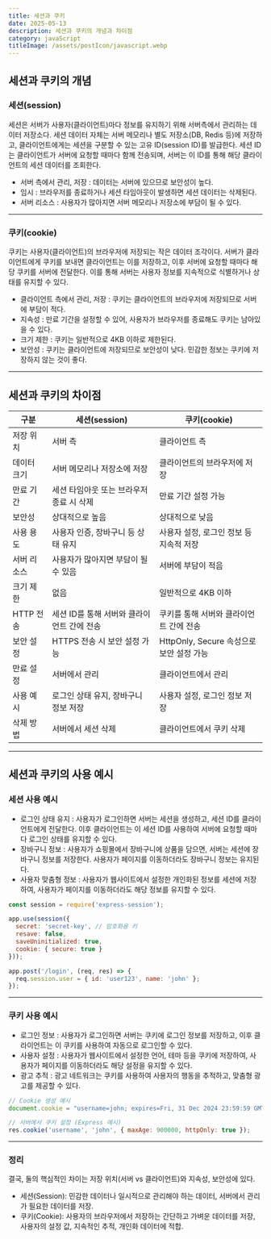```yaml
---
title: 세션과 쿠키
date: 2025-05-13
description: 세션과 쿠키의 개념과 차이점
category: javaScript
titleImage: /assets/postIcon/javascript.webp
---
```


## 세션과 쿠키의 개념

### 세션(session)

세션은 서버가 사용자(클라이언트)마다 정보를 유지하기 위해 서버측에서 관리하는 데이터 저장소다.
세션 데이터 자체는 서버 메모리나 별도 저장소(DB, Redis 등)에 저장하고, 클라이언트에게는 세션을 구분할 수 있는 고유 ID(session ID)를 발급한다.
세션 ID는 클라이언트가 서버에 요청할 때마다 함께 전송되며, 서버는 이 ID를 통해 해당 클라이언트의 세션 데이터를 조회한다.

- 서버 측에서 관리, 저장 : 데이터는 서버에 있으므로 보안성이 높다.
- 임시 : 브라우저를 종료하거나 세션 타임아웃이 발생하면 세션 데이터는 삭제된다.
- 서버 리소스 : 사용자가 많아지면 서버 메모리나 저장소에 부담이 될 수 있다.

---

### 쿠키(cookie)

쿠키는 사용자(클라이언트)의 브라우저에 저장되는 작은 데이터 조각이다. 서버가 클라이언트에게 쿠키를 보내면 클라이언트는 이를 저장하고, 이후 서버에 요청할 때마다 해당 쿠키를 서버에 전달한다.
이를 통해 서버는 사용자 정보를 지속적으로 식별하거나 상태를 유지할 수 있다.

- 클라이언트 측에서 관리, 저장 : 쿠키는 클라이언트의 브라우저에 저장되므로 서버에 부담이 적다.
- 지속성 : 만료 기간을 설정할 수 있어, 사용자가 브라우저를 종료해도 쿠키는 남아있을 수 있다.
- 크기 제한 : 쿠키는 일반적으로 4KB 이하로 제한된다.
- 보안성 : 쿠키는 클라이언트에 저장되므로 보안성이 낮다. 민감한 정보는 쿠키에 저장하지 않는 것이 좋다.

---

## 세션과 쿠키의 차이점

| 구분       | 세션(session)                          | 쿠키(cookie)                           |
|------------|----------------------------------------|----------------------------------------|
| 저장 위치  | 서버 측                                | 클라이언트 측                          |
| 데이터 크기 | 서버 메모리나 저장소에 저장            | 클라이언트의 브라우저에 저장           |
| 만료 기간  | 세션 타임아웃 또는 브라우저 종료 시 삭제 | 만료 기간 설정 가능                     |
| 보안성     | 상대적으로 높음                        | 상대적으로 낮음                        |
| 사용 용도   | 사용자 인증, 장바구니 등 상태 유지      | 사용자 설정, 로그인 정보 등 지속적 저장 |
| 서버 리소스 | 사용자가 많아지면 부담이 될 수 있음     | 서버에 부담이 적음                      |
| 크기 제한  | 없음                                   | 일반적으로 4KB 이하                    |
| HTTP 전송  | 세션 ID를 통해 서버와 클라이언트 간에 전송 | 쿠키를 통해 서버와 클라이언트 간에 전송  |
| 보안 설정   | HTTPS 전송 시 보안 설정 가능            | HttpOnly, Secure 속성으로 보안 설정 가능 |
| 만료 설정   | 서버에서 관리                          | 클라이언트에서 관리                     |
| 사용 예시   | 로그인 상태 유지, 장바구니 정보 저장    | 사용자 설정, 로그인 정보 저장           |
| 삭제 방법   | 서버에서 세션 삭제                     | 클라이언트에서 쿠키 삭제                |

---

## 세션과 쿠키의 사용 예시

### 세션 사용 예시

- 로그인 상태 유지 : 사용자가 로그인하면 서버는 세션을 생성하고, 세션 ID를 클라이언트에게 전달한다. 이후 클라이언트는 이 세션 ID를 사용하여 서버에 요청할 때마다 로그인 상태를 유지할 수 있다.
- 장바구니 정보 : 사용자가 쇼핑몰에서 장바구니에 상품을 담으면, 서버는 세션에 장바구니 정보를 저장한다. 사용자가 페이지를 이동하더라도 장바구니 정보는 유지된다.
- 사용자 맞춤형 정보 : 사용자가 웹사이트에서 설정한 개인화된 정보를 세션에 저장하여, 사용자가 페이지를 이동하더라도 해당 정보를 유지할 수 있다.
```javaScript
const session = require('express-session');

app.use(session({
  secret: 'secret-key', // 암호화용 키
  resave: false,
  saveUninitialized: true,
  cookie: { secure: true }
}));

app.post('/login', (req, res) => {
  req.session.user = { id: 'user123', name: 'john' };
});
```

---

### 쿠키 사용 예시
- 로그인 정보 : 사용자가 로그인하면 서버는 쿠키에 로그인 정보를 저장하고, 이후 클라이언트는 이 쿠키를 사용하여 자동으로 로그인할 수 있다.
- 사용자 설정 : 사용자가 웹사이트에서 설정한 언어, 테마 등을 쿠키에 저장하여, 사용자가 페이지를 이동하더라도 해당 설정을 유지할 수 있다.
- 광고 추적 : 광고 네트워크는 쿠키를 사용하여 사용자의 행동을 추적하고, 맞춤형 광고를 제공할 수 있다.

```javaScript
// Cookie 생성 예시
document.cookie = "username=john; expires=Fri, 31 Dec 2024 23:59:59 GMT; path=/";

// 서버에서 쿠키 설정 (Express 예시)
res.cookie('username', 'john', { maxAge: 900000, httpOnly: true });
```

---

### 정리

결국, 둘의 핵심적인 차이는 저장 위치(서버 vs 클라이언트)와 지속성, 보안성에 있다.

- 세션(Session): 민감한 데이터나 일시적으로 관리해야 하는 데이터, 서버에서 관리가 필요한 데이터를 저장.
- 쿠키(Cookie): 사용자의 브라우저에서 저장하는 간단하고 가벼운 데이터를 저장, 사용자의 설정 값, 지속적인 추적, 개인화 데이터에 적합.
